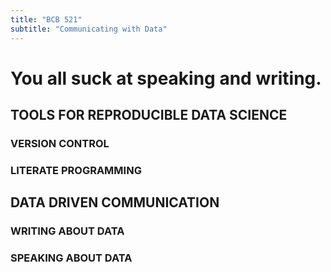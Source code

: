 ```yaml
---
title: "BCB 521"
subtitle: "Communicating with Data"
---
```


# You all suck at speaking and writing.


## TOOLS FOR REPRODUCIBLE DATA SCIENCE

### VERSION CONTROL


### LITERATE PROGRAMMING

## DATA DRIVEN COMMUNICATION

### WRITING ABOUT DATA

### SPEAKING ABOUT DATA
